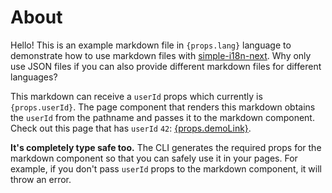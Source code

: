 # About

Hello! This is an example markdown file in <code>{props.lang}</code> language to demonstrate how to use markdown files with [simple-i18n-next](https://github.com/nicnocquee/simple-i18n-next). Why only use JSON files if you can also provide different markdown files for different languages?

This markdown can receive a `userId` props which currently is <code>{props.userId}</code>. The page component that renders this markdown obtains the `userId` from the pathname and passes it to the markdown component. Check out this page that has `userId` `42`: <a href={props.demoLink}>{props.demoLink}</a>.

**It's completely type safe too.** The CLI generates the required props for the markdown component so that you can safely use it in your pages. For example, if you don't pass `userId` props to the markdown component, it will throw an error.
